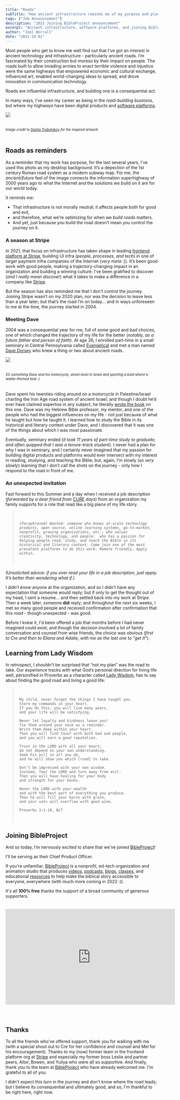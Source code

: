 ```yaml
---
title: "Roads"
subTitle: "How ancient infrastructure reminds me of my purpose and place on the journey"
tags: ["Job Announcement"]
description: "2021 Joining BibleProject announcement"
excerpt: "Ancient infrastructure, software platforms, and joining BibleProject."
author: "Joel Worrall"
date: "2021-10-01"
---
```


Most people who get to know me well find out that I’ve got an interest in ancient technology and infrastructure - particularly ancient roads. I’m fascinated by their construction but moreso by their impact on people. The roads built to allow invading armies to enact terrible violence and injustice were the same highways that empowered economic and cultural exchange, influenced art, enabled world-changing ideas to spread, and drove innovation in communication technology.

Roads are influential infrastructure, and building one is a consequential act.

In many ways, I’ve seen my career as being in the _road-building business_, but where my _highways_ have been digital products and [software platforms](https://breadcrumb.vc/the-platform-matrix-all-platforms-are-not-created-equal-f8c8b5100858).

<img
  src="../../imgs/roman_roads_original.png"
  style="padding-bottom:20px;max-width:600px"
/>
<figcaption style="padding-bottom:20px;font-size:0.8em">
  <em>
    Image credit to <a href="https://sashamaps.net/">Sasha Trubetskoy</a> for
    the inspired artwork
  </em>
</figcaption>

## Roads as reminders

As a reminder that my work has purpose, for the last several years, I’ve used this photo as my desktop background. It’s a depection of the 1st century Roman road system as a modern subway map. For me, the _ancient/future_ feel of the image connects the information superhighway of 2000 years ago to what the Internet and the solutions we build on it are for our world today.

It reminds me:

- That infrastructure is not morally neutral; it affects people both for good and evil,
- and therefore, what we’re optimizing for when we _build roads_ matters.
- And yet, just because you build the road doesn’t mean you control the journey on it.

### A season at Stripe

In 2021, that focus on infrastructure has taken shape in leading [frontend platform at Stripe](https://dashboard.stripe.com), building UI infra (_people, processes, and tech_) in one of larger payment infra companies of the Internet (_very meta_ :)). It’s been good work with good people, making a trajectory-changing impact in an organization and building a winning culture. I've been gratified to discover (_and I really mean discover_) what it takes to make a difference in a company like [Stripe](https://news.crunchbase.com/news/under-the-hood-a-closer-look-at-stripe-the-most-highly-valued-venture-backed-private-company-in-the-us/). 

But the season has also reminded me that I don’t control the journey. Joining Stripe wasn’t on my 2020 plan, nor was the decision to leave less than a year later; but that’s the road I’m on today... and in ways unforeseen to me at the time, the journey started in 2004.

### Meeting Dave

2004 was a consequential year for me, full of some good and bad choices, one of which changed the trajectory of my life for the better (_notably, as a future father and person of faith_). At age 26, I enrolled part-time in a small seminary in Central Pennsylvania called [Evangelical](https://evangelical.edu/) and met a man named [Dave Dorsey](http://dorseymoba.org/) who knew a thing or two about ancient roads.

<img
  src="../../imgs/dave_waldo-shirt_motorcycle.jpg"
  style="padding-bottom:20px;max-width:600px"
/>
<figcaption style="padding-bottom:20px;font-size:0.8em">
  <em>
    20-something Dave and his motorcycle, street-level in Israel and sporting a bold
    where's-waldo-themed look :)
  </em>
</figcaption>

Dave spent _his_ twenties riding around on a motorcycle in Palestine/Israel charting the Iron Age road system of ancient Israel; and though I doubt he’d ever have claimed expertise in any subject, he literally [wrote the book](https://www.amazon.com/Highways-Ancient-Library-Biblical-Archaeology/dp/0801838983) on this one. Dave was my Hebrew Bible professor, my mentor, and one of the people who had the biggest influences on my life - not just because of what he taught but how he taught it. I learned how to study the Bible in its historical and literary context under Dave, and I discovered that it was one of the things about which I was most passionate.

Eventually, seminary ended (_it took 11 years of part-time study to graduate, and often quipped that I was a tenure-track student_). I never had a plan for why I was in seminary, and I certainly never imagined that my passion for building digital products and platforms would ever intersect with my interest in reading, studying, and teaching the Bible; but, again, I’m slowly (_so very slowly_) learning that I don’t call the shots on the journey - only how I respond to the road in front of me.

### An unexpected invitation

Fast forward to this Summer and a day when I received a job description (_forwarded by a dear friend from [CURE](https://cure.org) days_) from an organization my family supports for a role that read like a big piece of my life story.

<blockquote style="padding: 20px;font-style:italic">
    
    (Paraphrased) Wanted: someone who knows at-scale technology products, open source, online learning systems, go-to-market, nonprofit, growing organizations, etc.; who values creativity, technology, and people;  who has a passion for helping people read, study, and teach the Bible in its historical and literary context. Come join one of the most prevalent platforms to do this work. Remote friendly. Apply within.

</blockquote>

(Unsolicited advice: _if you ever read your life in a job description, just apply. It’s better than wondering what if_.)

I didn’t _know_ anyone at the organization, and so I didn’t have any expectation that someone would reply; but if only to get the thought out of my head, I sent a resume... and then settled back into my work at Stripe. Then a week later, someone **did** reply; and throughout the next six weeks, I met so many good people and received confirmation after confirmation that this _road_ - though unexpected - was good. 

Before I knew it, I'd been offered a job that months before I had never imagined could exist; and though the decision involved a lot of family conversation and counsel from wise friends, the choice was obvious (_first to Cre and then to Eliana and Adalie, with me as the last one to "get it"_).

## Learning from Lady Wisdom

In retrospect, I shouldn’t be surprised that “not my plan” was the road to take. Our experience tracks with what God’s personal direction for living life well, personified in Proverbs as a character called [Lady Wisdom](https://bibleproject.com/explore/video/wisdom-proverbs/), has to say about finding the good road and living a good life:

<blockquote style="padding: 20px">

    My child, never forget the things I have taught you.
    Store my commands in your heart.
    If you do this, you will live many years,
    and your life will be satisfying.

    Never let loyalty and kindness leave you!
    Tie them around your neck as a reminder.
    Write them deep within your heart.
    Then you will find favor with both God and people,
    and you will earn a good reputation.

    Trust in the LORD with all your heart;
    do not depend on your own understanding.
    Seek his will in all you do,
    and he will show you which [road] to take.

    Don’t be impressed with your own wisdom.
    Instead, fear the LORD and turn away from evil.
    Then you will have healing for your body
    and strength for your bones.

    Honor the LORD with your wealth
    and with the best part of everything you produce.
    Then he will fill your barns with grain,
    and your vats will overflow with good wine.

    Proverbs 3:1-10, NLT

</blockquote>

## Joining BibleProject

And so today, I’m nervously excited to share that we've joined [BibleProject](https://bibleproject.com/about)!

I'll be serving as their Chief Product Officer.

If you're unfamiliar, [BibleProject](https://bibleproject.com/about/) is a nonprofit, ed-tech organization and animation studio that produces [videos](https://bibleproject.com/all-videos/), [podcasts](https://bibleproject.com/podcasts/), [blogs](https://bibleproject.com/blog/), [classes](https://bibleproject.com/classroom/), and educational [resources](https://bibleproject.com/other-resources/) to help make the biblical story accessible to everyone, everywhere (with much more coming in 2022 :)). 

It's all **100% free** thanks the support of a broad community of generous supporters.

<iframe
  width="560"
  height="315"
  src="https://www.youtube.com/embed/vFwNZNyDu9k"
  title="YouTube video player"
  frameborder="0"
  allow="accelerometer; autoplay; clipboard-write; encrypted-media; gyroscope; picture-in-picture"
  allowfullscreen
  style="margin-bottom: 40px;margin-top: 20px"
></iframe>

## Thanks

To all the friends who've offered support, thank you for walking with me (with a special shout out to Cre for her confidence and counsel and Mel for his encouragement). Thanks to my (now) former team in the frontend platform org at [Stripe](https://dashboard.stripe.com) and especially my former boss Leslie and partner peers, Aitor, Bowen, and Yuliya who were all so supportive. And finally, thank you to the team at [BibleProject](https://bibleproject.com/team) who have already welcomed me. I'm grateful to all of you.

I didn't expect this *turn* in the journey and don't know where the road leads; but I believe its consequential and ultimately good, and so, I'm thankful to be right here, right now. 
